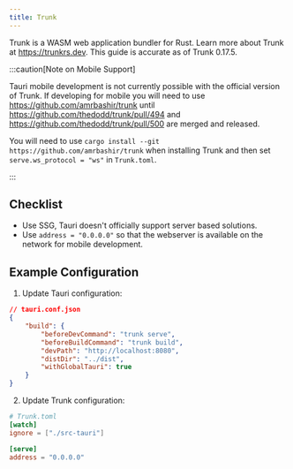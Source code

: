```yaml
---
title: Trunk
---
```


Trunk is a WASM web application bundler for Rust. Learn more about Trunk at https://trunkrs.dev. This guide is accurate as of Trunk 0.17.5.

:::caution[Note on Mobile Support]

Tauri mobile development is not currently possible with the official version of Trunk. If developing for mobile you will need to use https://github.com/amrbashir/trunk until https://github.com/thedodd/trunk/pull/494 and https://github.com/thedodd/trunk/pull/500 are merged and released.

You will need to use `cargo install --git https://github.com/amrbashir/trunk` when installing Trunk and then set `serve.ws_protocol = "ws"` in `Trunk.toml`.

:::

## Checklist

- Use SSG, Tauri doesn't officially support server based solutions.
- Use `address = "0.0.0.0"` so that the webserver is available on the network for mobile development.

## Example Configuration

1. Update Tauri configuration:

```json
// tauri.conf.json
{
	"build": {
		"beforeDevCommand": "trunk serve",
		"beforeBuildCommand": "trunk build",
		"devPath": "http://localhost:8080",
		"distDir": "../dist",
		"withGlobalTauri": true
	}
}
```

2. Update Trunk configuration:

```toml
# Trunk.toml
[watch]
ignore = ["./src-tauri"]

[serve]
address = "0.0.0.0"
```
